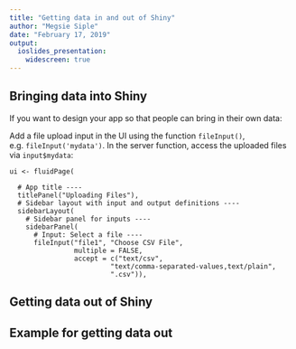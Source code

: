 ```yaml
---
title: "Getting data in and out of Shiny"
author: "Megsie Siple"
date: "February 17, 2019"
output: 
  ioslides_presentation:
    widescreen: true
---
```


## Bringing data into Shiny
If you want to design your app so that people can bring in their own data:

Add a file upload input in the UI using the function `fileInput()`, e.g. `fileInput('mydata')`. In the server function, access the uploaded files via `input$mydata`:
```
ui <- fluidPage(

  # App title ----
  titlePanel("Uploading Files"),
  # Sidebar layout with input and output definitions ----
  sidebarLayout(
    # Sidebar panel for inputs ----
    sidebarPanel(
      # Input: Select a file ----
      fileInput("file1", "Choose CSV File",
                multiple = FALSE,
                accept = c("text/csv",
                         "text/comma-separated-values,text/plain",
                         ".csv")),
```

## Getting data out of Shiny


## Example for getting data out



